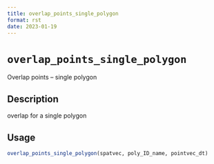 ```yaml
--- 
title: overlap_points_single_polygon 
format: rst 
date: 2023-01-19 
--- 
```

# `overlap_points_single_polygon`

Overlap points -- single polygon


## Description

overlap for a single polygon


## Usage

```r
overlap_points_single_polygon(spatvec, poly_ID_name, pointvec_dt)
```


